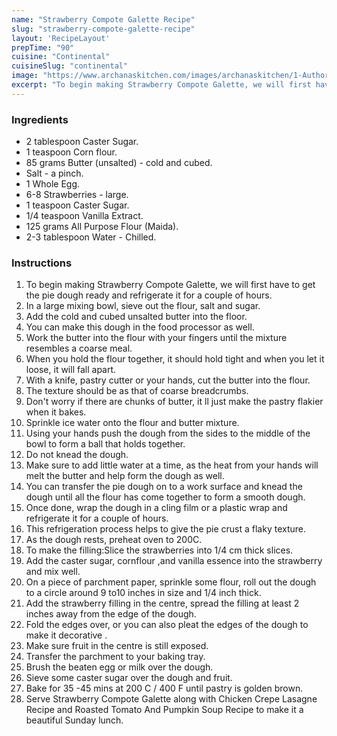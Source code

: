 ---
name: "Strawberry Compote Galette Recipe"
slug: "strawberry-compote-galette-recipe"
layout: 'RecipeLayout'
prepTime: "90"
cuisine: "Continental"
cuisineSlug: "continental"
image: "https://www.archanaskitchen.com/images/archanaskitchen/1-Author/flours_n_frostings/Easy_strawberry_galette_.jpg"
excerpt: "To begin making Strawberry Compote Galette, we will first have to get the pie dough ready and refrigerate it for a couple of hours"
---

### Ingredients

- 2 tablespoon Caster Sugar.
- 1 teaspoon Corn flour.
- 85 grams Butter (unsalted) - cold and cubed.
- Salt - a pinch.
- 1 Whole Egg.
- 6-8 Strawberries - large.
- 1 teaspoon Caster Sugar.
- 1/4 teaspoon Vanilla Extract.
- 125 grams All Purpose Flour (Maida).
- 2-3 tablespoon Water - Chilled.

### Instructions

1. To begin making Strawberry Compote Galette, we will first have to get the pie dough ready and refrigerate it for a couple of hours.
1. In a large mixing bowl, sieve out the flour, salt and sugar.
1. Add the cold and cubed unsalted butter into the floor.
1. You can make this dough in the food processor as well.
1. Work the butter into the flour with your fingers until the mixture resembles a coarse meal.
1. When you hold the flour together, it should hold tight and when you let it loose, it will fall apart.
1. With a knife, pastry cutter or your hands, cut the butter into the flour.
1. The texture should be as that of coarse breadcrumbs.
1. Don't worry if there are chunks of butter, it ll just make the pastry flakier when it bakes.
1. Sprinkle ice water onto the flour and butter mixture.
1. Using your hands push the dough from the sides to the middle of the bowl to form a ball that holds together.
1. Do not knead the dough.
1. Make sure to add little water at a time, as the heat from your hands will melt the butter and help form the dough as well.
1. You can transfer the pie dough on to a work surface and knead the dough until all the flour has come together to form a smooth dough.
1. Once done, wrap the dough in a cling film or a plastic wrap and refrigerate it for a couple of hours.
1. This refrigeration process helps to give the pie crust a flaky texture.
1. As the dough rests, preheat oven to 200C.
1. To make the filling:Slice the strawberries into 1/4 cm thick slices.
1. Add the caster sugar, cornflour ,and vanilla essence into the strawberry and mix well.
1. On a piece of parchment paper, sprinkle some flour, roll out the dough to a circle around 9 to10 inches in size and 1/4 inch thick.
1. Add the strawberry filling in the centre, spread the filling at least 2 inches away from the edge of the dough.
1. Fold the edges over, or you can also pleat the edges of the dough to make it decorative .
1. Make sure fruit in the centre is still exposed.
1. Transfer the parchment to your baking tray.
1. Brush the beaten egg or milk over the dough.
1. Sieve some caster sugar over the dough and fruit.
1. Bake for 35 -45 mins at 200 C / 400 F until pastry is golden brown.
1. Serve Strawberry Compote Galette along with Chicken Crepe Lasagne Recipe and Roasted Tomato And Pumpkin Soup Recipe to make it a beautiful Sunday lunch.
